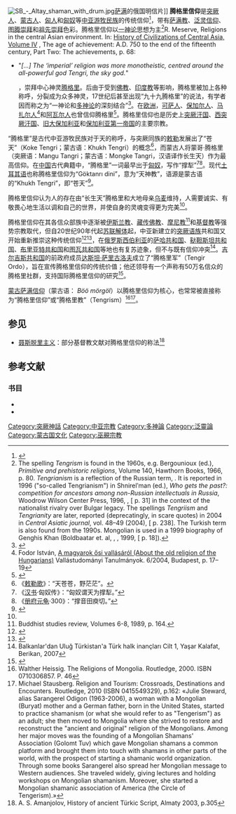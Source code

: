 [[Image:SB_-_Altay_shaman_with_drum.jpg|thumb]][[萨满|萨满]]的俄国明信片]]
<!--{{Tengrianism}}-->
<!--{{Tengrism}}-->
'''腾格里信仰'''是[[突厥人|突厥人]]、[[蒙古族|蒙古人]]、[[匈人|匈人]]和[[匈奴|匈奴]]等[[中亚|中亚]][[游牧民族|游牧民族]]的传统信仰<ref name=":0">{{Cite book|url=https://books.google.com/books?id=I-RTt0Q6AcYC&pg=PA151|publisher=Central European University Press|date=1999-03|isbn=978-963-9116-48-1|language=en|first=Andras|last=Rona-Tas|first2=Róna-Tas|last2=András|title=Hungarians and Europe in the Early Middle Ages: An Introduction to Early Hungarian History|pages=151|quote=There is no doubt that between the 6th and 9th centuries Tengrism was the religion among the nomads of the steppes|access-date=2020-08-24|archive-date=2020-09-22|archive-url=https://web.archive.org/web/20200922035131/https://books.google.com/books?id=I-RTt0Q6AcYC&pg=PA151|dead-url=no}}</ref>，带有[[萨满教|萨满教]]、[[泛靈論|泛灵信仰]]、[[圖騰|图腾崇拜]]和[[祖先崇拜|祖先崇拜]]色彩。腾格里信仰以[[一神论|一神论]]思想为主<ref>The spelling ''Tengrism'' is found in the 1960s, e.g. Bergounioux (ed.), ''Primitive and prehistoric religions'', Volume 140, Hawthorn Books, 1966, p. 80. ''Tengrianism'' is a reflection of the Russian term, {{lang|ru|Тенгрианство}}. It is reported in 1996 ("so-called Tengrianism") in Shnirelʹman (ed.), ''Who gets the past?: competition for ancestors among non-Russian intellectuals in Russia'', Woodrow Wilson Center Press, 1996, {{ISBN|978-0-8018-5221-3}}, [{{Google books |plainurl= yes |id=4iwHp8asmsdEC |page=31 }} p. 31] in the context of the nationalist rivalry over Bulgar legacy. The spellings ''Tengriism'' and ''Tengrianity'' are later, reported (deprecatingly, in scare quotes) in 2004 in ''Central Asiatic journal'', vol. 48–49 (2004), [{{Google books |plainurl=yes |id=GeRVAAAAYAAJ |page= 238}} p. 238].  The Turkish term {{lang|tr|Tengricilik}} is also found from the 1990s. Mongolian {{lang|mn|Тэнгэр шүтлэг}} is used in a 1999 biography of Genghis Khan (Boldbaatar et. al, {{lang|mn|Чингис хаан, 1162-1227}},  {{lang|mn|Хаадын сан}}, 1999, [{{Google books |plainurl= yes |id=OMIMAQAAMAAJ |page=18 }} p. 18]).</ref><ref>R. Meserve, Religions in the central Asian environment. In: [http://unesdoc.unesco.org/images/0012/001204/120455e.pdf History of Civilizations of Central Asia, Volume IV] {{Wayback|url=http://unesdoc.unesco.org/images/0012/001204/120455e.pdf |date=20160303221846 }}, The age of achievement: A.D. 750 to the end of the fifteenth century, Part Two: The achievements, p. 68:
*"''[...] The ‘imperial’ religion was more monotheistic, centred around the all-powerful god Tengri, the sky god.''"</ref>，崇拜中心神灵[[腾格里|腾格里]]。后由于受到[[佛教|佛教]]、[[印度教|印度教]]等影响，腾格里被加上各种称呼，分裂成为众多神灵，17世纪后甚至出现“九十九腾格里”的说法，有学者因而称之为“一神论和[[多神论|多神论]]的深刻结合”<ref name="PolyMono">{{Cite book|url=https://books.google.com/books?id=jAu9ttUqiJoC&pg=PA91|publisher=Stacey International|date=2003|isbn=978-1-900988-61-2|language=en|first=Michael|last=Fergus|first2=Janar|last2=Jandosova|title=Kazakhstan: Coming of Age|quote=[...] a profound combination of monotheism and polytheism that has come to be known as Tengrism.|page=91|access-date=2020-08-24|archive-date=2020-09-23|archive-url=https://web.archive.org/web/20200923115026/https://books.google.com/books?id=jAu9ttUqiJoC&pg=PA91|dead-url=no}}</ref>。在[[欧洲|欧洲]]，[[可萨人|可萨人]]、[[保加尔人|保加尔人]]、[[马扎尔人|马扎尔人]]<ref name= 'Fodor 2006'>Fodor István, [http://silver.drk.hu/MVT/letolt/vt6.pdf A magyarok ősi vallásáról (About the old religion of the Hungarians)] {{Wayback|url=http://silver.drk.hu/MVT/letolt/vt6.pdf |date=20160505081203 }} Vallástudományi Tanulmányok. 6/2004, Budapest, p. 17–19</ref>和[[阿瓦尔人|阿瓦尔人]]也曾信仰腾格里<ref>{{Cite book|chapter=|url=https://books.google.com/books?id=JmFetR5Wqd8C&pg=PA79|publisher=John Wiley & Sons|date=2010-12-15|isbn=978-1-4443-9254-8|language=en|first=John Anthony|last=McGuckin|title=The Encyclopedia of Eastern Orthodox Christianity|pages=79|access-date=2020-08-24|archive-date=2020-07-01|archive-url=https://web.archive.org/web/20200701183038/https://books.google.com/books?id=JmFetR5Wqd8C&pg=PA79|dead-url=no}}</ref>。腾格里信仰也是历史上[[突厥汗国|突厥汗国]]、[[西突厥|西突厥汗国]]、[[大保加利亚_(中世纪)|旧大保加利亚]]和[[保加利亚第一帝国|保加利亚第一帝国]]的主要宗教。

“腾格里”是古代中亚游牧民族对于天的称呼，与突厥同族的[[敕勒|敕勒]]发展出了“苍天”（Koke Tengri；蒙古语：Khukh Tengri）的概念<ref>《[[s:敕勒歌|敕勒歌]]》：“天苍苍，野茫茫”。</ref>，而蒙古人将蒙哥·腾格里（突厥语：Mangu Tangri；蒙古语：Mongke Tangri，汉语译作长生天）作为最高信仰。在[[中国|中国]]古代典籍中，“腾格里”一词最早出于[[匈奴|匈奴]]，写作“撑犁”<ref>《[[汉书|汉书]]·匈奴传》：“匈奴谓天为撑犁。”</ref><ref>《[[册府元龟|册府元龟]]·300》：“撑音田庾切。”</ref>。现代[[土耳其语|土耳其语]]也称腾格里信仰为“Göktanrı dini”，意为“天神教”，语源是蒙古语的“Khukh Tengri”，即“苍天”<ref>{{Cite book|url=https://books.google.com/books?id=CORMAAAAMAAJ|publisher=Türk Dünyası Araştırmaları Vakfı|date=1992|isbn=978-975-498-051-6|language=tr|first=Mehmet|last=Eröz|title=Eski Türk dini (gök tanrı inancı) ve Alevîlik-Bektaşilik|access-date=2020-08-24|archive-date=2020-08-11|archive-url=https://web.archive.org/web/20200811071238/https://books.google.com/books?id=CORMAAAAMAAJ|dead-url=no}}</ref>。

腾格里信仰认为人的存在由“长生天”腾格里和大地母亲[[乌麦|乌麦]]维持，人需要诚实、有敬畏心地生活以调和自己的世界，并使自身的灵魂变得更为完美<ref name=":0" />。

腾格里信仰在其各信众部族中逐渐被[[伊斯兰教|伊斯兰教]]、[[藏传佛教|藏传佛教]]、[[摩尼教|摩尼教]]<ref>Buddhist studies review, Volumes 6-8, 1989, p. 164.</ref>和[[基督教|基督教]]等强势宗教取代，但自20世纪90年代起[[苏联解体|苏联解体]]起，中亚新建立的[[突厥语族|突厥语族]]共和国又开始重新推崇这种传统信仰<ref>{{cite book|last=Saunders|first=Robert A. and Vlad Strukov|title=Historical Dictionary of the Russian Federation|year=2010|publisher=Scarecrow Press|location=Lanham, MD|isbn=978-0-81085475-8|pages=412–13|url={{Google books |plainurl=yes |id= l_uAoNJiOMwC}}}}</ref><ref>{{Cite book|url=https://books.google.com/books?id=l_uAoNJiOMwC|publisher=Scarecrow Press|date=2010-05-13|isbn=978-0-8108-7460-2|language=en|first=Robert A.|last=Saunders|first2=Vlad|last2=Strukov|title=Historical Dictionary of the Russian Federation|pages=412-413|access-date=2020-08-24|archive-date=2020-09-13|archive-url=https://web.archive.org/web/20200913070548/https://books.google.com/books?id=l_uAoNJiOMwC|dead-url=no}}</ref>，在[[俄罗斯|俄罗斯]][[西伯利亚|西伯利亚]]的[[萨哈共和国|萨哈共和国]]、[[鞑靼斯坦共和国|鞑靼斯坦共和国]]、[[布里亚特共和国|布里亚特共和国]]和[[图瓦共和国|图瓦共和国]]等地也有复苏迹象，但不与既有信仰冲突<ref>Balkanlar'dan Uluğ Türkistan'a Türk halk inançları Cilt 1, Yaşar Kalafat, Berikan, 2007</ref>。[[吉尔吉斯共和国|吉尔吉斯共和国]]的前政府成员[[达斯坦·萨里古洛夫|达斯坦·萨里古洛夫]]成立了“腾格里军”（Tengir Ordo），旨在宣传腾格里信仰的传统价值；他还领导有一个声称有50万名信众的腾格里社群，支持国际腾格里信仰的研究<ref>{{cite web|title=High-Ranking Kyrgyz Official Proposes New National Ideology|url=http://www.jamestown.org/single/?no_cache=1&tx_ttnews%5Btt_news%5D=31177|accessdate=2013-02-19|last=McDermott|first=Roger|publisher=The Jamestown Foundation|archive-date=2012-09-12|archive-url=https://web.archive.org/web/20120912182739/http://www.jamestown.org/single/?no_cache=1&tx_ttnews%5Btt_news%5D=31177|dead-url=no}}</ref>。

[[蒙古萨满信仰|蒙古萨满信仰]]（蒙古语：{{lang|mn|Бөө мөргөл}} ''Böö mörgöl''）以腾格里信仰为核心，也常常被直接称为“腾格里信仰”或“腾格里教”（Tengrism）<ref>Walther Heissig. The Religions of Mongolia. Routledge, 2000. ISBN 0710306857. P. 46</ref><ref>Michael Stausberg. Religion and Tourism: Crossroads, Destinations and Encounters. Routledge, 2010 (ISBN 0415549329), p.162: «Julie Steward, alias Sarangerel Odigon (1963-2006), a woman with a Mongolian (Buryat) mother and a German father, born in the United States, started to practice shamanism (or what she would refer to as "Tengerism") as an adult; she then moved to Mongolia where she strived to restore and reconstruct the "ancient and original" religion of the Mongolians. Among her major moves was the founding of a Mongolian Shamans' Association (Golomt Tuv) which gave Mongolian shamans a common platform and brought them into touch with shamans in other parts of the world, with the prospect of starting a shamanic world organization. Through some books Sarangerel also spread her Mongolian message to Western audiences. She traveled widely, giving lectures and holding workshops on Mongolian shamanism. Moreover, she started a Mongolian shamanic association of America (the Circle of Tengerism).»</ref>。

== 参见 ==
* [[聂斯脱里主义|聂斯脱里主义]]：部分基督教文献对腾格里信仰的称法<ref>A. S. Amanjolov, History of ancient Türkic Script, Almaty 2003, p.305</ref>

== 参考文献 ==
{{reflist}}
=== 书目 ===
* {{cite book |last=Brent |first=Peter |title=The Mongol Empire: Genghis Khan: His Triumph and his Legacy |publisher=Book Club Associates |location=London |year=1976 |isbn= }}
* {{cite book |first=Bruno J. |last=Richtsfeld |chapter=Rezente ostmongolische Schöpfungs-, Ursprungs- und Weltkatastrophenerzählungen und ihre innerasiatischen Motiv- und Sujetparallelen |title=Münchner Beiträge zur Völkerkunde. Jahrbuch des Staatlichen Museums für Völkerkunde München |volume=9 |year=2004 |pages=225–274 }}

{{宗教}}

[[Category:突厥神話|Category:突厥神話]]
[[Category:中亚宗教|Category:中亚宗教]]
[[Category:多神論|Category:多神論]]
[[Category:泛靈論|Category:泛靈論]]
[[Category:蒙古国文化|Category:蒙古国文化]]
[[Category:巫覡宗教|Category:巫覡宗教]]